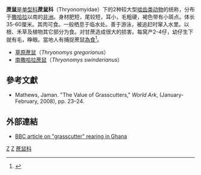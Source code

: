 {{Automatic taxobox
| taxon = Thryonomys
| authority = [[利奥波德·费孜格|Fitzinger]]，1867
| image =Thryonomys swinderianus1.jpeg
| image_caption = [[南撒哈拉蔗鼠|南撒哈拉蔗鼠]]（''Thryonomys swinderianus''）
| parent_authority = [[雷金纳德·英尼斯·波科克|Pocock]]，1922
}}
'''蔗鼠'''是[[单型|单型科]]'''蔗鼠科'''（Thryonomyidae）下的2种较大型[[啮齿目|啮齿类动物]]的统称，分布于[[撒哈拉|撒哈拉]]以南的[[非洲|非洲]]。身材肥短，尾较短，耳小，毛粗硬，褐色带有小斑点。体长35-60厘米。其肉可食。一般栖息于临水处。善于游泳，被追赶时窜入水里。以根、禾草及植物其它部分为食。对甘蔗造成很大的损害。每窝产2-4仔，幼仔生下就有毛，睁眼。當地人有捕捉蔗鼠[[鼠肉#非洲|為食]]<ref name="bbc">{{cite news |url=https://www.bbc.com/future/article/20151207-the-countries-where-rats-are-on-the-menu |first=Karl |last=Gruber |publisher=[[BBC|BBC]] |title=While rats are met with revulsion in most parts of the world, some communities put rodents pride of place on the dinner menu |date=2015-12-07 |access-date=2021-08-14 |language=en |archive-date=2021-12-10 |archive-url=https://web.archive.org/web/20211210033459/https://www.bbc.com/future/article/20151207-the-countries-where-rats-are-on-the-menu |dead-url=no }}</ref>。

*[[草原蔗鼠|草原蔗鼠]]（''Thryonomys gregorianus''）
*[[南撒哈拉蔗鼠|南撒哈拉蔗鼠]]（''Thryonomys swinderianus''）

== 參考文獻 ==
*Mathews, Jaman.  "The Value of Grasscutters," ''World Ark'', (January-February, 2008), pp. 23–24.

== 外部連結 ==
*[http://news.bbc.co.uk/2/hi/business/4864714.stm BBC article on "grasscutter" rearing in Ghana] {{Wayback|url=http://news.bbc.co.uk/2/hi/business/4864714.stm |date=20210307002754 }}
{{Taxonbar}}
[[Category:1867年描述的分类群|Z]]
[[Category:啮齿目|Z]]
[[Category:蔗鼠科|]]